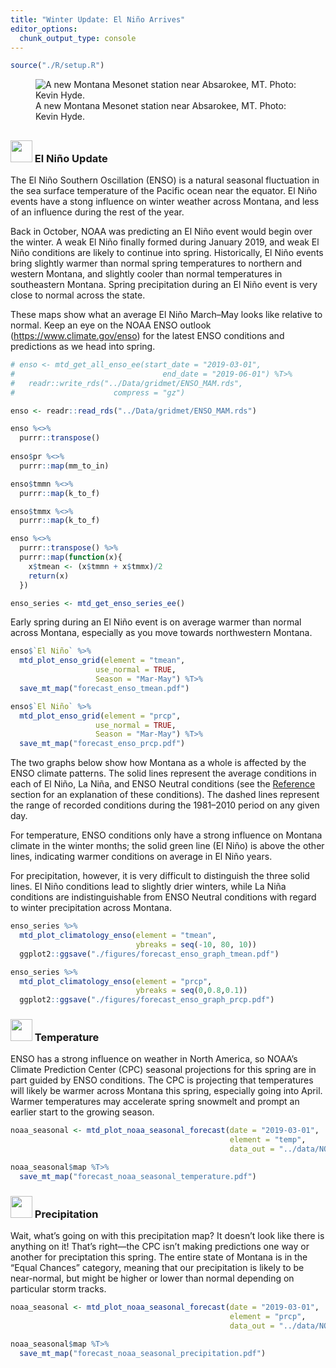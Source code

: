 ```yaml
---
title: "Winter Update: El Niño Arrives"
editor_options: 
  chunk_output_type: console
---
```


```r
source("./R/setup.R")
```

![A new Montana Mesonet station near Absarokee, MT. Photo: Kevin Hyde.](./img/Kevin_Hyde_absarokee.jpg)

## {- .tabset .tabset-fade .tabset-pills}

### <img src="icons/enso.svg" width="35px"/> El Niño Update {-}

The El Niño Southern Oscillation (ENSO) is a natural seasonal fluctuation in the sea surface temperature of the Pacific ocean near the equator. El Niño events have a stong influence on winter weather across Montana, and less of an influence during the rest of the year.

Back in October, NOAA was predicting an El Niño event would begin over the winter. A weak El Niño finally formed during January 2019, and weak El Niño conditions are likely to continue into spring. Historically, El Niño events bring slightly warmer than normal spring temperatures to northern and western Montana, and slightly cooler than normal temperatures in southeastern Montana. Spring precipitation during an El Niño event is very close to normal across the state.

These maps show what an average El Niño March--May looks like relative to normal. Keep an eye on the NOAA ENSO outlook ([https://www.climate.gov/enso](https://www.climate.gov/enso)) for the latest ENSO conditions and predictions as we head into spring.

```r
# enso <- mtd_get_all_enso_ee(start_date = "2019-03-01",
#                                 end_date = "2019-06-01") %T>%
#   readr::write_rds("../Data/gridmet/ENSO_MAM.rds",
#                      compress = "gz")

enso <- readr::read_rds("../Data/gridmet/ENSO_MAM.rds")

enso %<>%
  purrr::transpose()
  
enso$pr %<>%
  purrr::map(mm_to_in)

enso$tmmn %<>%
  purrr::map(k_to_f)

enso$tmmx %<>%
  purrr::map(k_to_f)

enso %<>%
  purrr::transpose() %>%
  purrr::map(function(x){
    x$tmean <- (x$tmmn + x$tmmx)/2
    return(x)
  })

enso_series <- mtd_get_enso_series_ee()

```

Early spring during an El Niño event is on average warmer than normal across Montana, especially as you move towards northwestern Montana.

```r

enso$`El Niño` %>%
  mtd_plot_enso_grid(element = "tmean",
                   use_normal = TRUE,
                   Season = "Mar-May") %T>%
  save_mt_map("forecast_enso_tmean.pdf")

enso$`El Niño` %>%
  mtd_plot_enso_grid(element = "prcp",
                   use_normal = TRUE,
                   Season = "Mar-May") %T>%
  save_mt_map("forecast_enso_prcp.pdf")

```

The two graphs below show how Montana as a whole is affected by the ENSO climate patterns. The solid lines represent the average conditions in each of El Niño, La Niña, and ENSO Neutral conditions (see the [Reference](./reference.html) section for an explanation of these conditions). The dashed lines represent the range of recorded conditions during the 1981--2010 period on any given day.

For temperature, ENSO conditions only have a strong influence on Montana climate in the winter months; the solid green line (El Niño) is above the other lines, indicating warmer conditions on average in El Niño years.

For precipitation, however, it is very difficult to distinguish the three solid lines. El Niño conditions lead to slightly drier winters, while La Niña conditions are indistinguishable from ENSO Neutral conditions with regard to winter precipitation across Montana.

```r

enso_series %>%
  mtd_plot_climatology_enso(element = "tmean",
                            ybreaks = seq(-10, 80, 10))
  ggplot2::ggsave("./figures/forecast_enso_graph_tmean.pdf")

enso_series %>%
  mtd_plot_climatology_enso(element = "prcp",
                            ybreaks = seq(0,0.8,0.1))
  ggplot2::ggsave("./figures/forecast_enso_graph_prcp.pdf")

```


### <img src="icons/temperature.svg" width="35px"/> Temperature {-}
ENSO has a strong influence on weather in North America, so NOAA's Climate Prediction Center (CPC) seasonal projections for this spring are in part guided by ENSO conditions. The CPC is projecting that temperatures will likely be warmer across Montana this spring, especially going into April. Warmer temperatures may accelerate spring snowmelt and prompt an earlier start to the growing season.

```r

noaa_seasonal <- mtd_plot_noaa_seasonal_forecast(date = "2019-03-01",
                                                 element = "temp",
                                                 data_out = "../data/NOAA_seasonal")

noaa_seasonal$map %T>%
  save_mt_map("forecast_noaa_seasonal_temperature.pdf")
```

### <img src="icons/precipitation.svg" width="35px"/> Precipitation {-}

Wait, what's going on with this precipitation map? It doesn't look like there is anything on it! That's right---the CPC isn't making predictions one way or another for preciptation this spring. The entire state of Montana is in the "Equal Chances" category, meaning that our precipitation is likely to be near-normal, but might be higher or lower than normal depending on particular storm tracks. 

```r

noaa_seasonal <- mtd_plot_noaa_seasonal_forecast(date = "2019-03-01",
                                                 element = "prcp",
                                                 data_out = "../data/NOAA_seasonal")

noaa_seasonal$map %T>%
  save_mt_map("forecast_noaa_seasonal_precipitation.pdf")

```

<!-- ### <img src="icons/drought.svg" width="35px"/> Drought {-} -->
<!-- The three month drought outlook suggests that drought will persist through August in Daniels, Sheridan, and Roosevelt counties. Due to late may rainfall these counties were recently downgraded to “abnormally dry.” Drought development is not predicted for the remainder of the state; however, drought development may still be possible given the uncertain seasonal forecast (above) for eastern portions of the state and warmer and drier than normal forecast for western portions of the state. For example, portions of Valley, Phillips, and Blaine counties have been designated as abnormally dry due to lack of rainfall in the past month and drying soil conditions. -->

<!-- ```{r future-seasonal-drought, fig.retina = 2, fig.align = "center", out.width = '100%', collapse=TRUE, results='hold', message=FALSE, warning=FALSE, cache=TRUE} -->

<!-- future_seasonal_drought <- mtd_plot_noaa_drought_outlook(date = "2019-03-01", -->
<!--                               data_out = "../data/NOAA_droughtlook") -->

<!-- future_seasonal_drought$map -->

<!-- ``` -->

